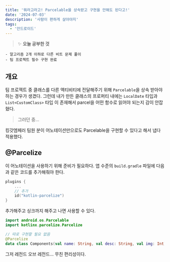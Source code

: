 ```yaml
---
title: '뭐라고라고! Parcelable을 상속받고 구현을 안해도 된다고!'
date: '2024-07-03'
description: '사람이 편하게 살아야지'
tags:
  - '안드로이드'
---
```


> ✨ **오늘 공부한 것**
>
```
- 알고리즘 2개 이하로 다른 비트 문제 풀이
- 팀 프로젝트 필수 구현 완료
```
>

## 개요

팀 프로젝트 중 클래스를 다른 액티비티에 전달해주기 위해 `Parcelable`을 상속 받아야 하는 경우가 생겼다. 그런데 내가 만든 클래스의 프로퍼티 내에는 `LocalDate` 타입과 `List<CustomClass>` 타입 이 존재해서 parcel을 어떤 함수로 읽어야 되는지 감이 안잡혔다.

> 그러던 중...

킹갓엠페러 팀원 분이 어노테이션만으로도 Parcelable을 구현할 수 있다고 해서 냅다 적용했다. 

## @Parcelize

이 어노테이션을 사용하기 위해 준비가 필요하다. 앱 수준의 `build.gradle` 파일에 다음과 같은 코드를 추가해줘야 한다.

```kotlin
plugins {
    ...
    // 추가
    id("kotlin-parcelize")
}
```

추가해주고 싱크까지 해주고 나면 사용할 수 있다.

```kotlin
import android.os.Parcelable
import kotlinx.parcelize.Parcelize

// 따로 구현할 필요 없음
@Parcelize
data class Components(val name: String, val desc: String, val img: Int) : Parcelable
```

그저 레전드 오브 레전드... 무친 편리성이다.


